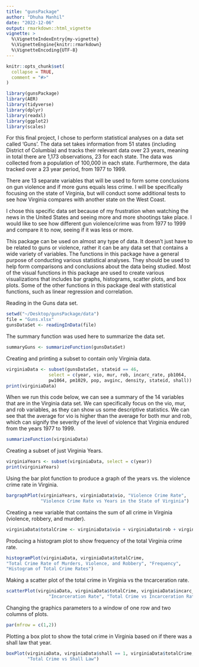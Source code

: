 ```yaml
---
title: "gunsPackage"
author: "Dhuha Manhil"
date: "2022-12-06"
output: rmarkdown::html_vignette
vignette: >
  %\VignetteIndexEntry{my-vignette}
  %\VignetteEngine{knitr::rmarkdown}
  %\VignetteEncoding{UTF-8}
---
```


```r
knitr::opts_chunk$set(
  collapse = TRUE,
  comment = "#>"
)
```

```r
library(gunsPackage)
library(AER)
library(tidyverse)
library(dplyr)
library(readxl)
library(ggplot2)
library(scales)
```

For this final project, I chose to perform statistical analyses on a 
data set called 'Guns'. The data set takes information from 51 states 
(including District of Columbia) and tracks their relevant data over 
23 years, meaning in total there are 1,173 observations, 23 for each 
state. The data was collected from a population of 100,000 in each state. 
Furthermore, the data tracked over a 23 year period, from 1977 to 1999.

There are 13 separate variables that will be used to form some 
conclusions on gun violence and if more guns equals less crime. 
I will be specifically focusing on the state of Virginia, but will 
conduct some additional tests to see how Virginia compares with 
another state on the West Coast.

I chose this specific data set because of my frustration when watching
the news in the United States and seeing more and more shootings 
take place. I would like to see how different gun violence/crime 
was from 1977 to 1999 and compare it to now, seeing if it was less or more.

This package can be used on almost any type of data. 
It doesn't just have to be related to guns or violence, 
rather it can be any data set that contains a wide variety 
of variables. The functions in this package have a general 
purpose of conducting various statistical analyses. 
They should be used to help form comparisons and conclusions 
about the data being studied. Most of the visual functions in 
this package are used to create various visualizations that 
includes bar graphs, histograms, scatter plots, and box plots. 
Some of the other functions in this package deal with statistical 
functions, such as linear regression and correlation.

Reading in the Guns data set.
```r
setwd("~/Desktop/gunsPackage/data")
file = "Guns.xlsx"
gunsDataSet <- readingInData(file)
```

The summary function was used here to summarize the data set.
```r
summaryGuns <- summarizeFunction(gunsDataSet)
```

Creating and printing a subset to contain only Virginia data.
```r
virginiaData <- subset(gunsDataSet, stateid == 46, 
                select = c(year, vio, mur, rob, incarc_rate, pb1064, 
                pw1064, pm1029, pop, avginc, density, stateid, shall))
print(virginiaData)
```

When we run this code below, we can see a summary of the 14
variables that are in the Virginia data set. We can specifically 
focus on the vio, mur, and rob variables, as they can show us 
some descriptive statistics. We can see that the average for vio
is higher than the average for both mur and rob, which can signify
the severity of the level of violence that Virginia endured from 
the years 1977 to 1999.
```r
summarizeFunction(virginiaData)
```

Creating a subset of just Virginia Years.
```r
virginiaYears <- subset(virginiaData, select = c(year))
print(virginiaYears)
```

Using the bar plot function to produce a graph of the years vs.
the violence crime rate in Virginia.
```r
bargraphPlot(virginiaYears, virginiaData$vio, "Violence Crime Rate", 
             "Violence Crime Rate vs Years in the State of Virginia")
```

Creating a new variable that contains the sum of all
crime in Virginia (violence, robbery, and murder).
```r
virginiaData$totalCrime <- virginiaData$vio + virginiaData$rob + virginiaData$mur
```

Producing a histogram plot to show frequency of the total
Virginia crime rate.
```r
histogramPlot(virginiaData, virginiaData$totalCrime, 
"Total Crime Rate of Murders, Violence, and Robbery", "Frequency", 
"Histogram of Total Crime Rates")
```

Making a scatter plot of the total crime in Virginia vs 
the tncarceration rate.
```r
scatterPlot(virginiaData, virginiaData$totalCrime, virginiaData$incarc_rate, "Total Crime",
                "Incarceration Rate", "Total Crime vs Incarceration Rate")
```

Changing the graphics parameters to a window of one row
and two columns of plots.
```r
par(mfrow = c(1,2))
```

Plotting a box plot to show the total crime in Virginia
based on if there was a shall law that year.
```r
boxPlot(virginiaData, virginiaData$shall == 1, virginiaData$totalCrime, "Shall Law", "Total Crime",
        "Total Crime vs Shall Law")
```
